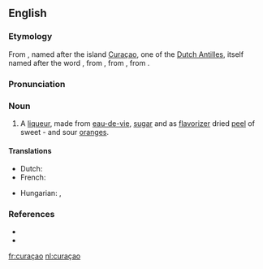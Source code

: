 ==English==

===Etymology===
From {{etyl|nl}}, named after the island [[Curaçao]], one of the [[Dutch Antilles]], itself named after the {{etyl|pt}} word {{term|curação||medical cure|lang=pt}}, from {{etyl|la}} {{term|curatio||cure|lang=la}}, from {{term|curare||to cure|lang=la}}, from {{term|cura||care, cure|lang=la}}.

===Pronunciation===
{{rfp}}

===Noun===
{{en-noun}}

# A [[liqueur]], made from [[eau-de-vie]], [[sugar]] and as [[flavorizer]] dried [[peel]] of sweet - and sour [[orange]]s.

====Translations====
{{trans-top|liqueur}}
* Dutch: {{t+|nl|curaçao|m}}
* French: {{t+|fr|curaçao|m}}
{{trans-mid}}
* Hungarian: {{t|hu|küraszó}}, {{t|hu|narancslikőr}}
{{trans-bottom}}

===References===
* {{R:Webster NCD 1967}}
* {{NPLarousse}}

[[fr:curaçao]]
[[nl:curaçao]]